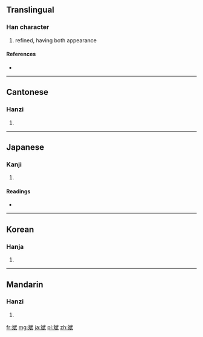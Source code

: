==Translingual==

===Han character===
{{Han char|rn=67|rad=文|as=08|sn=12|four=0344<sub>0</sub>|canj=卜大一心一 (YKMPM)}}

# refined, having both appearance

====References====
* {{Han ref|kx=0477.070|dkj=13468|dj=0835.090|hdz=32170.140|uh=658C|ud=25996|bh=D979|bd=55673}}

----

==Cantonese==

===Hanzi===
{{yue-hanzi|jyut=|y=ban1}}

# {{defn|lang=yue|sort=文07}}

----

==Japanese==

===Kanji===
{{ja-kanji|grade=|rs=文07}}

# {{defn|lang=ja|sort=文07}}

====Readings====
* {{ja-readings|on=[[ひん]] (hin)|kun=[[うるわしい]] (uruwashii)}}

----

==Korean==

===Hanja===
{{ko-hanja|hangeul=빈|eumhun=|rv=bin|mr=pin|y=pin}}

# {{defn|lang=ko|sort=文07}}

----

==Mandarin==

===Hanzi===
{{cmn-hanzi|pin=[[bīn]] ([[bin1]])|wg=pin<sup>1</sup>}}

# {{defn|lang=cmn|sort=文07}}

[[fr:斌]]
[[mg:斌]]
[[ja:斌]]
[[pl:斌]]
[[zh:斌]]